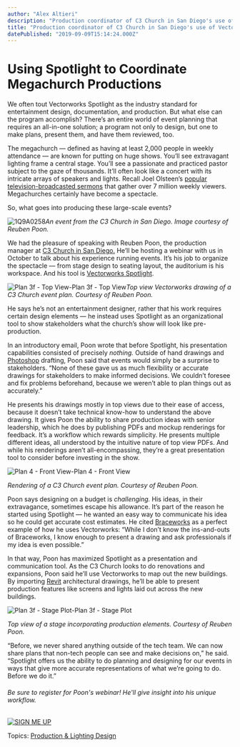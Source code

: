 ```yaml
---
author: "Alex Altieri"
description: "Production coordinator of C3 Church in San Diego's use of Vectorworks Spotlight lets him collaborate effectively by using PDFs and renderings."
title: "Production coordinator of C3 Church in San Diego's use of Vectorworks Spotlight lets him collaborate effectively by using PDFs and renderings." 
datePublished: "2019-09-09T15:14:24.000Z"
---
```

# Using Spotlight to Coordinate Megachurch Productions

We often tout Vectorworks Spotlight as the industry standard for entertainment design, documentation, and production. But what else can the program accomplish? There’s an entire world of event planning that requires an all-in-one solution; a program not only to design, but one to make plans, present them, and have them reviewed, too.

The megachurch — defined as having at least 2,000 people in weekly attendance — are known for putting on huge shows. You’ll see extravagant lighting frame a central stage. You’ll see a passionate and practiced pastor subject to the gaze of thousands. It’ll often look like a concert with its intricate arrays of speakers and lights. Recall Joel Olsteen’s [popular television-broadcasted sermons](https://www.lakewoodchurch.com/) that gather over 7 million weekly viewers. Megachurches certainly have become a spectacle.

So, what goes into producing these large-scale events?

![1Q9A0258](https://blog.vectorworks.net/hs-fs/hubfs/Blog%20Images/190909_C3Church/1Q9A0258.jpg?width=600&name=1Q9A0258.jpg)_An event from the C3 Church in San Diego. Image courtesy of Reuben Poon._

We had the pleasure of speaking with Reuben Poon, the production manager at [C3 Church in San Diego.](https://c3sandiego.com/) He’ll be hosting a webinar with us in October to talk about his experience running events. It’s his job to organize the spectacle — from stage design to seating layout, the auditorium is his workspace. And his tool is [Vectorworks Spotlight](https://www.vectorworks.net/en-US/spotlight?utm%5Fcampaign=blog&utm%5Fmedium=planetvectorworks&utm%5Fsource=intext&utm%5Fcontent=reubenpoon090919).

![Plan 3f - Top View-Plan 3f - Top View](https://blog.vectorworks.net/hs-fs/hubfs/Blog%20Images/190909_C3Church/Plan%203f%20-%20Top%20View-Plan%203f%20-%20Top%20View.jpg?width=316&name=Plan%203f%20-%20Top%20View-Plan%203f%20-%20Top%20View.jpg)_Top view Vectorworks drawing of a C3 Church event plan. Courtesy of Reuben Poon._

He says he’s not an entertainment designer, rather that his work requires certain design elements — he instead uses Spotlight as an organizational tool to show stakeholders what the church’s show will look like pre-production.

In an introductory email, Poon wrote that before Spotlight, his presentation capabilities consisted of precisely _nothing._ Outside of hand drawings and [Photoshop](https://www.adobe.com/products/photoshop.html?sdid=KKQIN&mv=search&ef%5Fid=Cj0KCQjwh8jrBRDQARIsAH7BsXcOY4d6IA9BnyvWLQIGVds2s3CBkdo8XRAQK6rKQcxaVAXqP556hzAaAsUDEALw%5FwcB:G:s&s%5Fkwcid=AL!3085!3!332949096606!e!!g!!photoshop&gclid=Cj0KCQjwh8jrBRDQARIsAH7BsXcOY4d6IA9BnyvWLQIGVds2s3CBkdo8XRAQK6rKQcxaVAXqP556hzAaAsUDEALw%5FwcB) drafting, Poon said that events would simply be a surprise to stakeholders. “None of these gave us as much flexibility or accurate drawings for stakeholders to make informed decisions. We couldn’t foresee and fix problems beforehand, because we weren’t able to plan things out as accurately.”

He presents his drawings mostly in top views due to their ease of access, because it doesn’t take technical know-how to understand the above drawing. It gives Poon the ability to share production ideas with senior leadership, which he does by publishing PDFs and mockup renderings for feedback. It’s a workflow which rewards simplicity. He presents multiple different ideas, all understood by the intuitive nature of top view PDFs. And while his renderings aren’t all-encompassing, they’re a great presentation tool to consider before investing in the show.

![Plan 4 - Front View-Plan 4 - Front View](https://blog.vectorworks.net/hs-fs/hubfs/Blog%20Images/190909_C3Church/Plan%204%20-%20Front%20View-Plan%204%20-%20Front%20View.jpg?width=600&name=Plan%204%20-%20Front%20View-Plan%204%20-%20Front%20View.jpg)

_Rendering of a C3 Church event plan. Courtesy of Reuben Poon._

Poon says designing on a budget is _challenging._ His ideas, in their extravagance, sometimes escape his allowance. It’s part of the reason he started using Spotlight — he wanted an easy way to communicate his idea so he could get accurate cost estimates. He cited [Braceworks](https://www.vectorworks.net/en-US/braceworks?utm%5Fcampaign=blog&utm%5Fmedium=planetvectorworks&utm%5Fsource=intext&utm%5Fcontent=reubenpoon090919) as a perfect example of how he uses Vectorworks: “While I don’t know the ins-and-outs of Braceworks, I know enough to present a drawing and ask professionals if my idea is even possible.”

In that way, Poon has maximized Spotlight as a presentation and communication tool. As the C3 Church looks to do renovations and expansions, Poon said he’ll use Vectorworks to map out the new buildings. By importing [Revit](https://www.autodesk.com/products/revit/overview) architectural drawings, he’ll be able to present production features like screens and lights laid out across the new buildings.

![Plan 3f - Stage Plot-Plan 3f - Stage Plot](https://blog.vectorworks.net/hs-fs/hubfs/Blog%20Images/190909_C3Church/Plan%203f%20-%20Stage%20Plot-Plan%203f%20-%20Stage%20Plot.jpg?width=502&name=Plan%203f%20-%20Stage%20Plot-Plan%203f%20-%20Stage%20Plot.jpg)

_Top view of a stage incorporating production elements. Courtesy of Reuben Poon._

“Before, we never shared anything outside of the tech team. We can now share plans that non-tech people can see and make decisions on,” he said. “Spotlight offers us the ability to do planning and designing for our events in ways that give more accurate representations of what we’re going to do. Before we do it.”

###### Be sure to register for Poon's webinar! He'll give insight into his unique workflow.

[![SIGN ME UP](https://no-cache.hubspot.com/cta/default/3018241/edfd9b74-32e6-4d23-a607-61ce4603d0d9.png)](https://cta-redirect.hubspot.com/cta/redirect/3018241/edfd9b74-32e6-4d23-a607-61ce4603d0d9) 

 Topics: [Production & Lighting Design](https://blog.vectorworks.net/topic/production-lighting-design) 

 